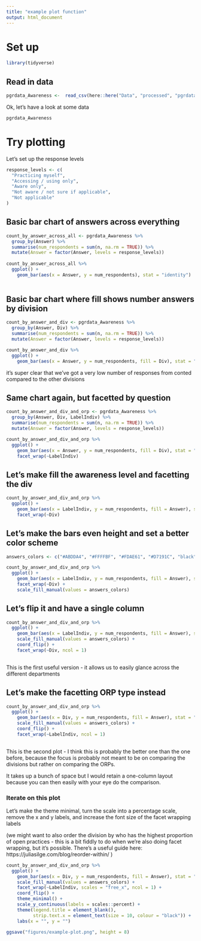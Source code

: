 ```yaml
---
title: "example plot function"
output: html_document
---
```


# Set up
```r
library(tidyverse)

```

## Read in data
```r
pgrdata_Awareness <-  read_csv(here::here("Data", "processed", "pgrdata_Awareness.csv"))
```


Ok, let's have a look at some data

```r
pgrdata_Awareness
```

# Try plotting
Let's set up the response levels

```r
response_levels <- c(
  "Practicing myself",
  "Accessing / using only",
  "Aware only",
  "Not aware / not sure if applicable",
  "Not applicable"
)
```

## Basic bar chart of answers across everything
```r
count_by_answer_across_all <- pgrdata_Awareness %>% 
  group_by(Answer) %>%
  summarise(num_respondents = sum(n, na.rm = TRUE)) %>% 
  mutate(Answer = factor(Answer, levels = response_levels))
  
count_by_answer_across_all %>% 
  ggplot() +
    geom_bar(aes(x = Answer, y = num_respondents), stat = "identity")
  
```

## Basic bar chart where fill shows number answers by division
```r
count_by_answer_and_div <- pgrdata_Awareness %>% 
  group_by(Answer, Div) %>%
  summarise(num_respondents = sum(n, na.rm = TRUE)) %>% 
  mutate(Answer = factor(Answer, levels = response_levels))

count_by_answer_and_div %>% 
  ggplot() +
    geom_bar(aes(x = Answer, y = num_respondents, fill = Div), stat = "identity")
```

it's super clear that we've got a very low number of responses from conted compared to the other divisions

## Same chart again, but facetted by question
```r
count_by_answer_and_div_and_orp <- pgrdata_Awareness %>% 
  group_by(Answer, Div, LabelIndiv) %>%
  summarise(num_respondents = sum(n, na.rm = TRUE)) %>% 
  mutate(Answer = factor(Answer, levels = response_levels))

count_by_answer_and_div_and_orp %>% 
  ggplot() +
    geom_bar(aes(x = Answer, y = num_respondents, fill = Div), stat = "identity") +
    facet_wrap(~LabelIndiv)
```


## Let's make fill the awareness level and facetting the div
```r
count_by_answer_and_div_and_orp %>% 
  ggplot() +
    geom_bar(aes(x = LabelIndiv, y = num_respondents, fill = Answer), stat = "identity") +
    facet_wrap(~Div)
```

## Let's make the bars even height and set a better color scheme
```r
answers_colors <- c("#ABDDA4", "#FFFFBF", "#FDAE61", "#D7191C", "black")

count_by_answer_and_div_and_orp %>% 
  ggplot() +
    geom_bar(aes(x = LabelIndiv, y = num_respondents, fill = Answer), stat = "identity", position = "fill") +
    facet_wrap(~Div) +
    scale_fill_manual(values = answers_colors)
```

## Let's flip it and have a single column 
```r
count_by_answer_and_div_and_orp %>% 
  ggplot() +
    geom_bar(aes(x = LabelIndiv, y = num_respondents, fill = Answer), stat = "identity", position = "fill") +
    scale_fill_manual(values = answers_colors) +
    coord_flip() +
    facet_wrap(~Div, ncol = 1)
    
```
This is the first useful version - it allows us to easily glance across the different departments

## Let's make the facetting ORP type instead
```r
count_by_answer_and_div_and_orp %>% 
  ggplot() +
    geom_bar(aes(x = Div, y = num_respondents, fill = Answer), stat = "identity", position = "fill") +
    scale_fill_manual(values = answers_colors) +
    coord_flip() +
    facet_wrap(~LabelIndiv, ncol = 1)
    
```

This is the second plot - I think this is probably the better one than the one before, because the focus is probably not meant to be on comparing the divisions but rather on comparing the ORPs.

It takes up a bunch of space but I would retain a one-column layout because you can then easily with your eye do the comparison.

### Iterate on this plot
Let's make the theme minimal, turn the scale into a percentage scale, remove the x and y labels, and increase the font size of the facet wrapping labels

(we might want to also order the division by who has the highest proportion of open practices - this is a bit fiddly to do when we're also doing facet wrapping, but it's possible. There's a useful guide here: https://juliasilge.com/blog/reorder-within/ )


```r
count_by_answer_and_div_and_orp %>% 
  ggplot() +
    geom_bar(aes(x = Div, y = num_respondents, fill = Answer), stat = "identity", position = "fill") +
    scale_fill_manual(values = answers_colors) +
    facet_wrap(~LabelIndiv, scales = "free_x", ncol = 1) +
    coord_flip() +
    theme_minimal() +
    scale_y_continuous(labels = scales::percent) +
    theme(legend.title = element_blank(),
          strip.text.x = element_text(size = 10, colour = "black")) +
    labs(x = "", y = "")

ggsave("figures/example-plot.png", height = 8)
```
